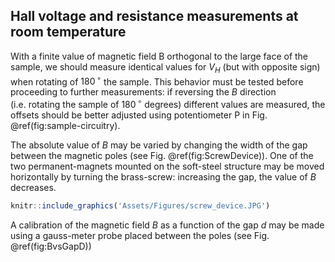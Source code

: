 ## Hall voltage and resistance measurements at room temperature

With a finite value of magnetic field B orthogonal to the large face of the sample, we should measure identical values for $V_H$ (but with opposite sign) when rotating of $180\,^{\circ}$ the sample.
This behavior must be tested before proceeding to further measurements: if reversing the $B$ direction (i.e. rotating the sample of $180\,^{\circ}$ degrees) different values are measured, the offsets should be better adjusted using potentiometer P in Fig. \@ref(fig:sample-circuitry).

The absolute value of $B$ may be varied by changing the width of the gap between the magnetic poles (see Fig. \@ref(fig:ScrewDevice)).
One of the two permanent-magnets mounted on the soft-steel structure may be moved horizontally by turning the brass-screw: increasing the gap, the value of $B$ decreases.

```r
knitr::include_graphics('Assets/Figures/screw_device.JPG')
```


A calibration of the magnetic field $B$ as a function of the gap $d$ may be made using a gauss-meter probe placed between the poles (see Fig. \@ref(fig:BvsGapD))

